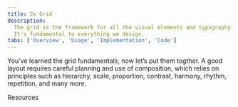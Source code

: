 ```yaml
---
title: 2x Grid
description:
  The grid is the framework for all the visual elements and typography at IBM.
  It's fundamental to everything we design.
tabs: ['Overview', 'Usage', 'Implementation', 'Code']
---
```


<PageDescription>
  You’ve learned the grid fundamentals, now let’s put them togther. A good
  layout requires careful planning and use of composition, which relies on
  principles such as hierarchy, scale, proportion, contrast, harmony, rhythm,
  repetition, and many more.
</PageDescription>

<AnchorLinks>

<AnchorLink>Resources</AnchorLink>
<AnchorLink></AnchorLink>
<AnchorLink></AnchorLink>
<AnchorLink></AnchorLink>
<AnchorLink></AnchorLink>
<AnchorLink></AnchorLink>

</AnchorLinks>
